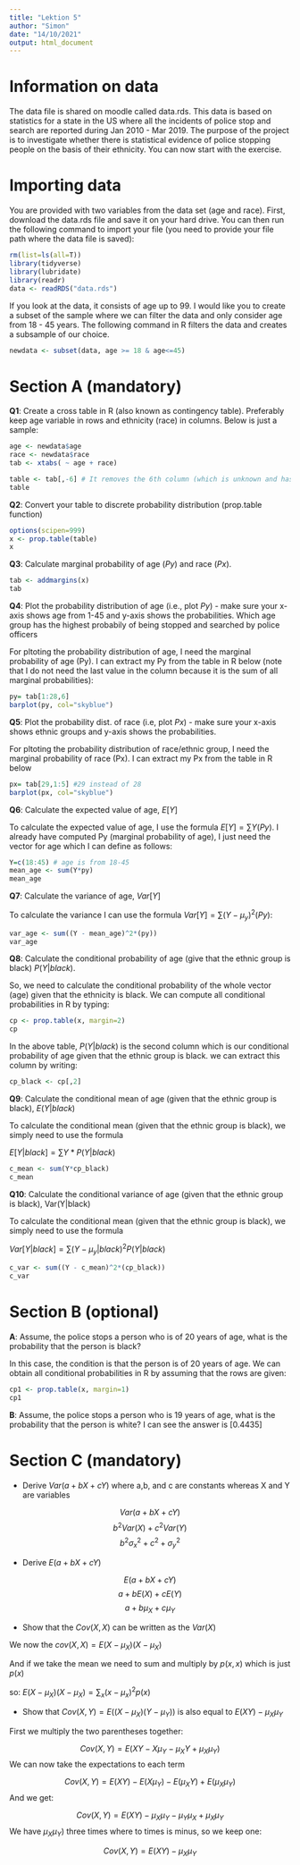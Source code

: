```yaml
---
title: "Lektion 5"
author: "Simon"
date: "14/10/2021"
output: html_document
---
```


# Information on data

The data file is shared on moodle called data.rds. This data is based on statistics for a state in the US where all the incidents of police stop and search are reported during Jan 2010 - Mar 2019. The purpose of the project is to investigate whether there is statistical evidence of police stopping people on the basis of their ethnicity. You can now start with the exercise.


# Importing data

You are provided with two variables from the data set (age and race). First, download the data.rds file and save it on your hard drive. You can then run the following command to import your file (you need to provide your file path where the data file is saved):


```r
rm(list=ls(all=T))
library(tidyverse)
library(lubridate)
library(readr)
data <- readRDS("data.rds")
```

If you look at the data, it consists of age up to 99. I would like you to create a subset of the sample where we can filter the data and only consider age from 18 - 45 years. The following command in R filters the data and creates a subsample of our choice.


```r
newdata <- subset(data, age >= 18 & age<=45)
```


# Section A (mandatory)

**Q1**: Create a cross table in R (also known as contingency table). Preferably keep age variable in rows and ethnicity (race) in columns. Below is just a sample:

```r
age <- newdata$age
race <- newdata$race
tab <- xtabs( ~ age + race)
```

```r
table <- tab[,-6] # It removes the 6th column (which is unknown and has zero entries)
table
```


**Q2**: Convert your table to discrete probability distribution (prop.table function)

```r
options(scipen=999)
x <- prop.table(table)
x
```


**Q3**: Calculate marginal probability of age ($Py$) and race ($Px$).

```r
tab <- addmargins(x)
tab
```


**Q4**: Plot the probability distribution of age (i.e., plot $Py$) - make sure your x-axis shows age from 1-45 and y-axis shows the probabilities. Which age group has the highest probabily of being stopped and searched by police officers

For pltoting the probability distribution of age, I need the marginal probability of age (Py). I can extract my Py from the table
in R below (note that I do not need the last value in the column because it is the sum of all marginal probabilities):

```r
py= tab[1:28,6]
barplot(py, col="skyblue")
```


**Q5**: Plot the probability dist. of race (i.e, plot $Px$) - make sure your x-axis shows ethnic groups and y-axis shows the probabilities.

For pltoting the probability distribution of race/ethnic group, I need the marginal probability of race (Px). I can extract my Px
from the table in R below

```r
px= tab[29,1:5] #29 instead of 28
barplot(px, col="skyblue")
```


**Q6**: Calculate the expected value of age, $E[Y]$

To calculate the expected value of age, I use the formula $E[Y ] = \sum Y (Py)$. I already have computed Py (marginal probability of
age), I just need the vector for age which I can define as follows:

```r
Y=c(18:45) # age is from 18-45
mean_age <- sum(Y*py)
mean_age
```


**Q7**: Calculate the variance of age, $Var[Y]$

To calculate the variance I can use the formula $Var[Y ] = \sum (Y − \mu_y)^2 (Py)$:

```r
var_age <- sum((Y - mean_age)^2*(py))
var_age
```


**Q8**: Calculate the conditional probability of age (give that the ethnic group is black) $P(Y|black)$.

So, we need to calculate the conditional probability of the whole vector (age) given that the ethnicity is black. We can compute
all conditional probabilities in R by typing:

```r
cp <- prop.table(x, margin=2)
cp
```

In the above table, $P(Y|black)$ is the second column which is our conditional probability of age given that the ethnic group is
black. we can extract this column by writing:
```r
cp_black <- cp[,2]
```
**Q9**: Calculate the conditional mean of age (given that the ethnic group is black), $E(Y|black)$

To calculate the conditional mean (given that the ethnic group is black), we simply need to use the formula

$E[Y|black] = \sum Y* P(Y|black)$

```r
c_mean <- sum(Y*cp_black)
c_mean
```

**Q10**: Calculate the conditional variance of age (given that the ethnic group is black), Var(Y|black)

To calculate the conditional mean (given that the ethnic group is black), we simply need to use the formula

$Var[Y |black] = \sum (Y- \mu_y|black)^2 P(Y |black)$

```r
c_var <- sum((Y - c_mean)^2*(cp_black))
c_var
```



# Section B (optional)

**A**: Assume, the police stops a person who is of 20 years of age, what is the probability that the person is black?

In this case, the condition is that the person is of 20 years of age. We can obtain all conditional probabilities in R by assuming that the rows are given:

```r
cp1 <- prop.table(x, margin=1)
cp1
```


**B**: Assume, the police stops a person who is 19 years of age, what is the probability that the person is white?
I can see the answer is [0.4435]

# Section C (mandatory)

- Derive $Var(a + bX + cY )$ where a,b, and c are constants whereas X and Y are variables

$$Var(a + bX + cY )$$
$$b^2 Var(X) + c^2 Var(Y)$$ 
$$b^2 \sigma_x^2 + c^2+\sigma_y^2$$

- Derive $E(a + bX + cY)$


$$E(a + bX + cY)$$
$$a + bE(X) + cE(Y)$$
$$a + b \mu_X + c \mu_Y$$

- Show that the $Cov(X, X)$ can be written as the $Var(X)$

We now the $cov(X,X) = E(X-\mu_X) (X- \mu_X)$

And if we take the mean we need to sum and multiply by $p(x,x)$ which is just $p(x)$

so: $E(X-\mu_X) (X- \mu_X)= \sum_x (x- \mu_x)^2 p(x)$


- Show that $Cov(X, Y ) = E((X − \mu_X)(Y − \mu_Y))$ is also equal to $E(XY) − \mu_X\mu_Y$

First we multiply the two parentheses together: 

$$Cov(X, Y ) = E(XY - X \mu_Y -\mu_X Y + \mu_X \mu_Y)$$
We can now take the expectations to each term 

$$Cov(X, Y ) = E(XY) - E(X \mu_Y) - E(\mu_X Y) + E(\mu_X \mu_Y)$$
And we get: 

$$Cov(X, Y ) = E(XY) - \mu_X \mu_Y - \mu_Y \mu_X + \mu_X \mu_Y$$
We have $\mu_X \mu_Y)$ three times where to times is minus, so we keep one:

$$Cov(X, Y ) = E(XY) - \mu_X \mu_Y$$






